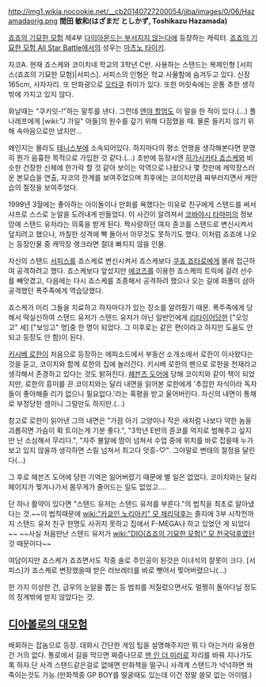 http://img1.wikia.nocookie.net/__cb20140727200054/jjba/images/0/06/Hazamadaorig.png
'''間田 敏和(はざまだ としかず, Toshikazu Hazamada)'''

[[죠죠의 기묘한 모험]] 제4부 [[다이아몬드는 부서지지 않는다]]에 등장하는 캐릭터. [[죠죠의 기묘한 모험 All Star Battle]]에서의 성우는 [[마츠노 타이키]].

자코A. 현재 죠스케와 코이치네 학교의 3학년 C반. 사용하는 스탠드는 복제인형 [서피스(죠죠의 기묘한 모험)|서피스]. 서피스의 인형은 학교 사물함에 숨겨두고 있다. 신장 165cm, 사자자리. 또 만화광으로 [[오타쿠]] 취미가 있다. 또한 머릿속에는 온통 추한 생각 밖에 가지고 있지 않다.

화날때는 "쿠키잇-!"하는 말투를 낸다. 그런데 [[엔야 할멈]]도 이 말을 한 적이 있다.(...) 폴나레프에게 [wiki:"J 가일" 아들]의 원수를 갚기 위해 다짐했을 때. 물론 들키지 않기 위해 속마음으로만 냈지만...

왜인지는 몰라도 [[테니스]]부에 소속되어있다. 하지마다의 평소 언행을 생각해본다면 분명히 뭔가 음흉한 목적으로 가입한 것 같다.(…)
초반에 등장시엔 [[히가시카타 죠스케]]와 비슷한 건장한 신체에 한가락 할 것 같아 보이는 악역으로 나왔으나 몇 컷만에 캐막장스러운 본모습을 연출, 자코의 한계를 보여주었으며 최후에는 코이치만큼 짜부러지면서 캐안습의 절정을 보여주었다.

1999년 3월에는 좋아하는 아이돌이나 만화를 욕했다는 이유로 친구에게 스탠드를 써서 샤프로 스스로 눈알을 도려내게 만들었다. 이 사건이 알려져서 [[코바야시 타마미]]의 정보망에 스탠드 유저라는 의혹을 받게 된다. 짝사랑하던 여자 쥰코를 스탠드로 변신시켜서 덮치려고 했으나, 까칠한 성격에 빡 돌아서 아무것도 못하기도 했다. 이처럼 죠죠에 나오는 등장인물 중 캐막장 랭크라면 절대 빠지지 않을 인물.

자신의 스탠드 [[서피스]]를 죠스케로 변신시켜서 죠스케보다 [[쿠죠 죠타로]]에게 몰래 접근하여 공격하려고 했다. 죠스케보다 앞섰지만 [[에코즈]]를 이용한 죠스케의 트릭에 걸려 선수를 빼앗겼고, 다음에는 다시 죠스케를 조종해서 공격하려 했으나 오는 길에 화풀이 삼아 공격했던 폭주족에게 역습당했다.

죠스케가 미리 그들을 치료하고 하자마다가 있는 장소를 알려줬기 때문. 폭주족에게 당해서 떡실신하여 스탠드 유저가 스탠드 유저가 아닌 일반인에게 [[리타이어]]당한 ["오잉고" 세] ["보잉고" 명]중 한 명이 되었다. 그 이후로는 같은 편(이라고 하지만 도움도 안 되고 등장도 안 함)이 된다.

[[키시베 로한]]이 처음으로 등장하는 에피소드에서 부동산 소개소에서 로한이 이사왔다는 것을 듣고, 코이치와 함께 로한의 집에 놀러간다. 키시베 로한의 팬으로 로한을 천재라고 생각해서 존경하고 있다는 것도 밝혀진다. [[헤븐즈 도어]]에 당해 코이치와 같이 책이 되었지만, 로한의 흥미를 끈 코이치와는 달리 내면을 읽어본 로한에게 '추잡한 자식이라 독자들이 좋아해줄 리가 없으니 필요없다.'라는 혹평을 받고 울어버린다. 자신의 내면이 통채로 부정당한 셈이니 그럴만도 하지만.(…)

참고로 로한이 읽어낸 그의 내면은 "가끔 아기 고양이나 작은 새처럼 나보다 약한 놈을 괴롭히면 가슴이 확 트이는게 기분 좋다.", "3학년 E반의 쥰코를 억지로 범해주고 싶지만 난 소심해서 무리다.", "자주 불알에 땀이 넘쳐서 수업 중에 위치를 바로 잡을때 누가 보고 있지 않을까 생각하면 스릴 넘쳐서 최고다 앗흥-♡". 그야말로 변태의 절정을 달린다(...) 

그 후로 헤븐즈 도어에 당한 기억은 잃어버렸기 때문에 별 일은 없었다. 코이치와는 달리 페이지가 찢겨나가서 몸무게가 줄어드는 일도 없었고….

단 하나 활약이 있다면 "스탠드 유저는 스탠드 유저를 부른다."의 법칙을 최초로 알아냈다는 것.~~이 법칙때문에 [[wiki:"카쿄인 노리아키" 모 체리덕후]]는 졸지에 3부 시작전까지 스탠드 유저 친구 한명도 사귀지 못하고 집에서 F-MEGA나 하고 있었던 게 되었다~~ ~~사실 처음만난 스탠드 유저가 [[wiki:"DIO(죠죠의 기묘한 모험)" 모 천국덕후]]였던 것 때문이다~~

여담이지만 죠스케가 죠죠면서도 작중 솔로 주인공이 된것은 이녀석의 잘못이 크다. [서피스]가 죠스케로 변장했을때 받은 러브레터를 바로 뺏어서 찢어버렸으니(...)

한 가지 이상한 건, 급우의 눈알을 뽑는 등 범죄를 저질렀으면서도 멀쩡히 돌아다닐 정도의 징계밖에 받지 않았다는 것.

== [[디아볼로의 대모험]] ==
배회하는 잡놈으로 등장. 대화시 간단한 게임 팁을 설명해주지만 뭐 다 아는거라 유용한건 거의 없다. 통로에서 길을 막으면 짜증나므로 [[맨 인 더 미러]]로 자리를 바꿔 지나가도록 하자.단 사격 스탠드같은걸로 없애면 만화책을 떨구니 사격계 스탠드가 넉넉하면 쏴 죽이는것도 가능.(만화책중 GP BOY를 떨굴때도 있는데 이건 정말 쓸모 없는 아이템.)
